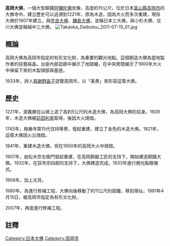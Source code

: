 '''高岡大佛'''，一個大型銅鑄[[阿彌陀佛|阿彌陀佛]]坐像，高度約15公尺，位於日本[[富山縣|富山縣]][[高岡市|高岡市]]的大佛寺中。建立歷史可以追溯到1221年，原為木造，因為大火而多次重建，現存大佛於1907年建立。與[[東大寺|奈良大佛]]、[[鎌倉大佛|鎌倉大佛]]，並稱日本三大佛。與小杉大佛、庄川大佛並稱越中三大佛。
[[File:Takaoka_Daibutsu_2011-07-15_01.jpg|thumb]]

==概論==
高岡大佛為高岡市指定的有形文化財，為重要的觀光地點。這個銅造大佛為當地{{link-ja|高岡銅器|高岡銅器}}製作者的技藝結晶。台座內部迴廊中展示了地獄繪，在中央房間展示了1900年大火中保留下來的木製頭部與基座。

1933年，詩人[[與謝野晶子|與謝野晶子]]遊覽高岡市，以「美男」來形容這尊大佛。

==歷史==
1221年，源義勝在山坡上造了高約5公尺的木造大佛，為高岡大佛的前身。1609年，木造大佛被[[前田利家|前田利家]]取得，後因大火燒燬。

1745年，極樂寺第15代住持等譽，發起重建，建立了金色的木造大佛。1821年，這尊大佛因火災燒燬。

1841年，重建木造大佛。但在1900年的高岡大火中燒燬。

1907年，由松木宗左衛門發起重建，在高岡銅器工匠的支持下，開始建造銅鑄大佛。1932年，在荻布宗四郎的支持下，大佛建造完成。1933年進行開光點眼儀式。

1958年，加上光背。

1980年，為進行修補工程，大佛向後移動了約11公尺的距離，移到現址。1981年4月15日，被高岡市指定為有形文化財。

2007年，再度進行修補工程。

==註釋==
{{reflist}}


{{大佛}}

[[Category:日本大佛|Category:日本大佛]]
[[Category:高岡市|Category:高岡市]]